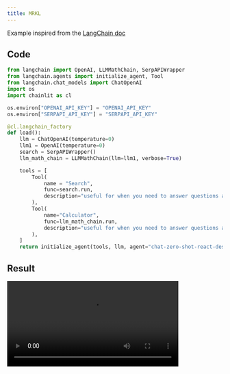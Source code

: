 ```yaml
---
title: MRKL
---
```


Example inspired from the [LangChain doc](https://python.langchain.com/en/latest/modules/agents/agents/examples/mrkl_chat.html)

## Code
```python
from langchain import OpenAI, LLMMathChain, SerpAPIWrapper
from langchain.agents import initialize_agent, Tool
from langchain.chat_models import ChatOpenAI
import os
import chainlit as cl

os.environ["OPENAI_API_KEY"] = "OPENAI_API_KEY"
os.environ["SERPAPI_API_KEY"] = "SERPAPI_API_KEY"

@cl.langchain_factory
def load():
    llm = ChatOpenAI(temperature=0)
    llm1 = OpenAI(temperature=0)
    search = SerpAPIWrapper()
    llm_math_chain = LLMMathChain(llm=llm1, verbose=True)

    tools = [
        Tool(
            name = "Search",
            func=search.run,
            description="useful for when you need to answer questions about current events. You should ask targeted questions"
        ),
        Tool(
            name="Calculator",
            func=llm_math_chain.run,
            description="useful for when you need to answer questions about math"
        ),
    ]
    return initialize_agent(tools, llm, agent="chat-zero-shot-react-description", verbose=True)
```

## Result
<video controls height="200" src="https://chainlit-cloud.s3.eu-west-3.amazonaws.com/docs/langchain_streaming.mp4" />
